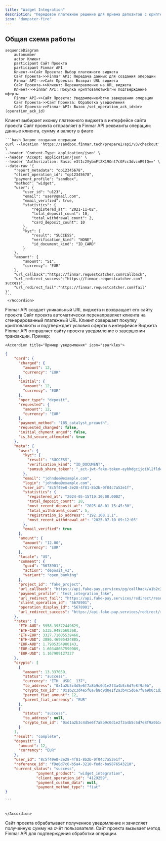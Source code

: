 ```yaml
---
title: "Widget Integration"
description: "Передовое платежное решение для приема депозитов с криптозеркалированием"
icon: "dumpster-fire"
---
```



## Общая схема работы

```mermaid
sequenceDiagram
    autonumber
    actor Клиент
    participant Сайт Проекта
    participant Finmar API
    Клиент->>Сайт Проекта: Выбор платежного виджета
    Сайт Проекта->>Finmar API: Передача данных для создания операции
    Finmar API-->>Сайт Проекта: Возврат URL виджета
    Сайт Проекта->>Клиент: Перенаправление на URL виджета
    Клиент->>Finmar API: Покупка криптовалюты<br>и подтверждение оферты
    Finmar API->>Сайт Проекта: Уведомление<br>о завершении операции
    Сайт Проекта->>Сайт Проекта: Обработка уведомления
    Сайт Проекта->>Finmar API: Вызов /set_operation_ack_id<br>(operation_ack_id)
```

<Steps>
  <Step title="Выбор платежного виджета">
    Клиент выбирает иконку платежного виджета в интерфейсе сайта проекта
  </Step>
  <Step title="Передача данных для создания операции">
    Сайт проекта отправляет в Finmar API реквизиты операции: данные клиента, сумму и валюту в фиате

  <Accordion title="Пример запроса создания" icon="sparkles">

    
     
    ```bash Запрос создания операции
    curl --location 'https://sandbox.finmar.tech/prepare2/api/v3/checkout' \
    --header 'Content-Type: application/json' \
    --header 'Accept: application/json' \
    --header 'Authorization: Basic e3t1c2VybmFtZX19Ont7cGFzc3dvcmR9fQ==' \
    --data-raw '{
        "report_metadata": "op12345678",
        "client_operation_id": "op12345678",
        "payment_profile": "sandbox",
        "method": "widget",
        "user": {
            "user_id": "u123",
            "email": "user@gmail.com",
            "email_verified": true,
            "statistics": {
                "registered_at": "2021-11-02",
                "total_deposit_count": 10,
                "total_withdrawal_count": 2,
                "card_deposit_count": 10
            },
            "kyc": {
                "result": "SUCCESS",
                "verification_kind": "NONE",
                "id_document_kind": "ID_CARD"
            }
        },
        "amount": {
            "amount": "51",
            "currency": "EUR"
        },
        "url_callback":"https://finmar.requestcatcher.com?callback",
        "url_redirect_success":"https://finmar.requestcatcher.com?success",
        "url_redirect_fail":"https://finmar.requestcatcher.com?fail"
    }'
    ```
     </Accordion>

  </Step>
  <Step title="Генерация платежной ссылки">
    Finmar API создает уникальный URL виджета и возвращает его сайту проекта
  </Step>
  <Step title="Перенаправление клиента">
    Сайт проекта автоматически перенаправляет клиента на сгенерированный платежный URL
  </Step>
  <Step title="Проведение операции">
    Клиент совершает покупку криптовалюты и подтверждает условия оферты в интерфейсе Виджета
  </Step>
  <Step title="Уведомление о завершении операции">
    Finmar API отправляет сайту проекта уведомление о завершении транзакции. Пример:

    <Accordion title="Пример уведомления" icon="sparkles">
    
```json
{
    "card": {
      "charged": {
        "amount": 12,
        "currency": "EUR"
      },
      "initial": {
        "amount": 12,
        "currency": "EUR"
      },
      "oper_type": "deposit",
      "requested": {
        "amount": 12,
        "currency": "EUR"
      },
      "payment_method": "185_catalyst_preauth",
      "requested_changed": false,
      "initial_chyment_anged": false,
      "is_3d_secure_attempted": true
    },
    "meta": {
      "user": {
        "kyc": {
          "result": "SUCCESS",
          "verification_kind": "ID_DOCUMENT",
          "sumsub_share_token": "_act-jwt-fake-token-eybhdgcijoibl2fldc2mjpib25lih0-eyjqdgiioijnwf-hjy1otc0otqtntg1ns00nmqslwkzodytlwlwy2rlnjeyzgm4mcisinjsiioiahr0cHM6ly9hccm2n3vtywjllmzyzwuihw."
        },
        "email": "johndoe@example.com",
        "login": "johndoe@example.com",
        "user_id": "8c5f49e0-3e28-4f81-8b2b-0f04c7a52e1f",
        "statistics": {
          "registered_at": "2024-05-15T10:30:00.000Z",
          "total_deposit_count": 28,
          "most_recent_deposit_at": "2025-08-01 15:45:30",
          "total_withdrawal_count": 5,
          "registration_ip_address": "192.168.1.1",
          "most_recent_withdrawal_at": "2025-07-10 09:12:05"
        },
        "email_verified": true
      },
      "amount": {
        "amount": "12.00",
        "currency": "EUR"
      },
      "locale": "US",
      "comment": {
        "guid": "5678901",
        "action": "deposit_v3",
        "variant": "open_banking"
      },
      "project_id": "fake_project",
      "url_callback": "https://api.fake-pay.services/pg/callback/a1b2c3d4-e5f6-7890-1234-567890abcdef/deposit",
      "payment_profile": "test_integration_fake",
      "url_redirect_fail": "https://api.fake-pay.services/redirect/result/a1b2c3d4-e5f6-7890-1234-567890abcdef/deposit/5678901/failure",
      "client_operation_id": "5678901",
      "operation_display_id": "5678901",
      "url_redirect_success": "https://api.fake-pay.services/redirect/result/a1b2c3d4-e5f6-7890-1234-567890abcdef/deposit/5678901/success"
    },
    "rates": {
      "ETH-AUD": 5958.39372449629,
      "ETH-CAD": 5335.9483560368,
      "ETH-EUR": 3327.71605539468,
      "ETH-USD": 3886.46995424805,
      "EUR-AUD": 1.7905354980143,
      "EUR-CAD": 1.60348667590989,
      "EUR-USD": 1.167909127327
    },
    "crypto": [
      {
        "amount": 13.337059,
        "status": "success",
        "currency": "ETH__USDC__137",
        "to_address": "0x1a2b3c4d5e6f7a8b9c0d1e2f3a4b5c6d7e8f9a0b",
        "crypto_txn_id": "0x1b2c3d4e5f6a7b8c9d0e1f2a3b4c5d6e7f8a9b0c1d2e3f4a5b6c7d8e9f0a1b2c",
        "parent_fiat_amount": 12,
        "parent_fiat_currency": "EUR"
      },
      {
        "status": "success",
        "to_address": null,
        "crypto_txn_id": "0xd1a2b3c4d5e6f7a8b9c0d1e2f3a4b5c6d7e8f9a0b1c2d3e4f5a6b7c8d9e0f1a2"
      }
    ],
    "result": "complete",
    "deposit": {
      "amount": 12,
      "currency": "EUR"
    },
    "user_id": "8c5f49e0-3e28-4f81-8b2b-0f04c7a52e1f",
    "reference_id": "f9e8d7c6-b5a4-3210-fedc-ba9876543210",
    "current_status": "success",
              "payment_product": "widget_integration",
              "client_operation_id": "4129259",
              "payment_custom_data": null,
              "payment_method_type": "fiat"
}
```
            
    ```


    </Accordion>

  </Step>
  <Step title="Обработка уведомления">
    Сайт проекта обрабатывает полученное уведомление и зачисляет полученную сумму на счёт пользователя.
  </Step>
  <Step title="Подтверждение обработки">
    Сайт проекта вызывает метод Finmar API для подтверждения обработки операции.
  </Step>
</Steps>